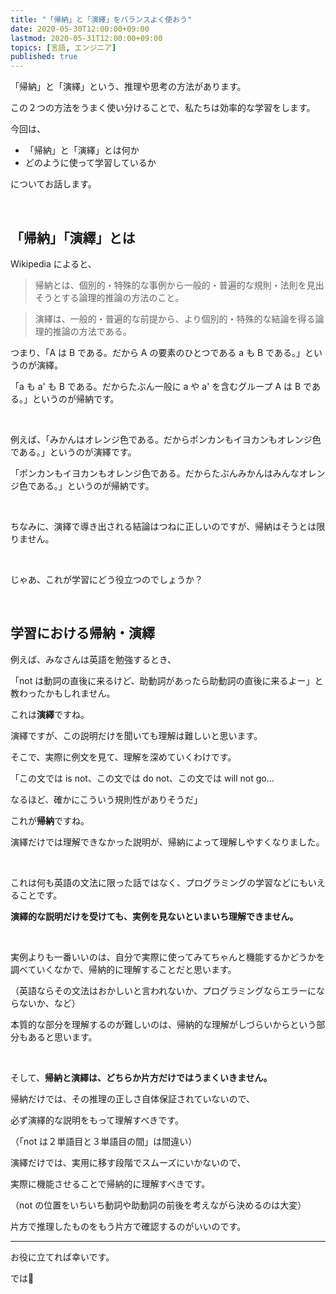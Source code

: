 ```yaml
---
title: "「帰納」と「演繹」をバランスよく使おう"
date: 2020-05-30T12:00:00+09:00
lastmod: 2020-05-31T12:00:00+09:00
topics: [言語, エンジニア]
published: true
---
```


「帰納」と「演繹」という、推理や思考の方法があります。

この２つの方法をうまく使い分けることで、私たちは効率的な学習をします。

今回は、

- 「帰納」と「演繹」とは何か
- どのように使って学習しているか

についてお話します。

<!--more-->

<br/>

## 「帰納」「演繹」とは

Wikipedia によると、

> 帰納とは、個別的・特殊的な事例から一般的・普遍的な規則・法則を見出そうとする論理的推論の方法のこと。

> 演繹は、一般的・普遍的な前提から、より個別的・特殊的な結論を得る論理的推論の方法である。

つまり、「A は B である。だから A の要素のひとつである a も B である。」というのが演繹。

「a も a' も B である。だからたぶん一般に a や a' を含むグループ A は B である。」というのが帰納です。

<br/>

例えば、「みかんはオレンジ色である。だからポンカンもイヨカンもオレンジ色である。」というのが演繹です。

「ポンカンもイヨカンもオレンジ色である。だからたぶんみかんはみんなオレンジ色である。」というのが帰納です。

<postimage src="kino-enneki" alt="帰納　演繹" />

<br/>

ちなみに、演繹で導き出される結論はつねに正しいのですが、帰納はそうとは限りません。

<br/>

じゃあ、これが学習にどう役立つのでしょうか？

<relpos link="futsu-sugakuteki" />

<br/>

## 学習における帰納・演繹

例えば、みなさんは英語を勉強するとき、

「not は動詞の直後に来るけど、助動詞があったら助動詞の直後に来るよー」と教わったかもしれません。

これは**演繹**ですね。

演繹ですが、この説明だけを聞いても理解は難しいと思います。

そこで、実際に例文を見て、理解を深めていくわけです。

「この文では is not、この文では do not、この文では will not go…

なるほど、確かにこういう規則性がありそうだ」

これが**帰納**ですね。

演繹だけでは理解できなかった説明が、帰納によって理解しやすくなりました。

<br/>

これは何も英語の文法に限った話ではなく、プログラミングの学習などにもいえることです。

**演繹的な説明だけを受けても、実例を見ないといまいち理解できません。**

<br/>

実例よりも一番いいのは、自分で実際に使ってみてちゃんと機能するかどうかを調べていくなかで、帰納的に理解することだと思います。

（英語ならその文法はおかしいと言われないか、プログラミングならエラーにならないか、など）

本質的な部分を理解するのが難しいのは、帰納的な理解がしづらいからという部分もあると思います。

<br/>

そして、**帰納と演繹は、どちらか片方だけではうまくいきません。**

帰納だけでは、その推理の正しさ自体保証されていないので、

必ず演繹的な説明をもって理解すべきです。

（「not は２単語目と３単語目の間」は間違い）

演繹だけでは、実用に移す段階でスムーズにいかないので、

実際に機能させることで帰納的に理解すべきです。

（not の位置をいちいち動詞や助動詞の前後を考えながら決めるのは大変）

片方で推理したものをもう片方で確認するのがいいのです。

<relpos link="tango-ankihoho" />

---

お役に立てれば幸いです。

では👋
